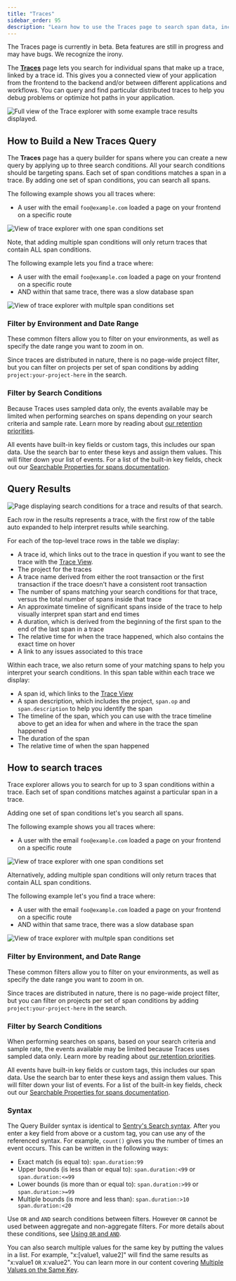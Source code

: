 ```yaml
---
title: "Traces"
sidebar_order: 95
description: "Learn how to use the Traces page to search span data, including conditions relating to the structure of the trace itself, and find distributed traces that help you get to the root cause of the problem."
---
```

<Note>
The Traces page is currently in beta. Beta features are still in progress and may have bugs. We recognize the irony.
</Note>

The [**Traces**](https://sentry.io/orgredirect/organizations/:orgslug/performance/traces/) page lets you search for individual spans that make up a trace, linked by a trace id. This gives you a connected view of your application from the frontend to the backend and/or between different applications and workflows. You can query and find particular distributed traces to help you debug problems or optimize hot paths in your application.

![Full view of the Trace explorer with some example trace results displayed.](./img/traces-homepage.png)


## How to Build a New Traces Query
The **Traces** page has a query builder for spans where you can create a new query by applying up to three search conditions. All your search conditions should be targeting spans. Each set of span conditions matches a span in a trace. By adding one set of span conditions, you can search all spans.

The following example shows you all traces where:
- A user with the email `foo@example.com` loaded a page on your frontend on a specific route

![View of trace explorer with one span conditions set](./img/traces-one-span-conditions-example.png)

Note, that adding multiple span conditions will only return traces that contain ALL span conditions.

The following example lets you find a trace where:
- A user with the email `foo@example.com` loaded a page on your frontend on a specific route
- AND within that same trace, there was a slow database span

![View of trace explorer with multple span conditions set](./img/traces-multiple-span-conditions-example.png)

### Filter by Environment and Date Range

These common filters allow you to filter on your environments, as well as specify the date range you want to zoom in on.

Since traces are distributed in nature, there is no page-wide project filter, but you can filter on projects per set of span conditions by adding `project:your-project-here` in the search.

### Filter by Search Conditions

<Note>

Because Traces uses sampled data only, the events available may be limited when performing searches on spans depending on your search criteria and sample rate. Learn more by reading about [our retention priorities](/product/performance/retention-priorities/).

</Note>

All events have built-in key fields or custom tags, this includes our span data. Use the search bar to enter these keys and assign them values. This will filter down your list of events. For a list of the built-in key fields, check out our [Searchable Properties for spans documentation](/product/sentry-basics/search/searchable-properties/spans).


## Query Results

![Page displaying search conditions for a trace and results of that search.](./img/traces-results.png)

Each row in the results represents a trace, with the first row of the table auto expanded to help interpret results while searching.

For each of the top-level trace rows in the table we display:
- A trace id, which links out to the trace in question if you want to see the trace with the [Trace View](/concepts/key-terms/tracing/trace-view/).
- The project for the traces
- A trace name derived from either the root transaction or the first transaction if the trace doesn't have a consistent root transaction
- The number of spans matching your search conditions for that trace, versus the total number of spans inside that trace
- An approximate timeline of significant spans inside of the trace to help visually interpret span start and end times
- A duration, which is derived from the beginning of the first span to the end of the last span in a trace
- The relative time for when the trace happened, which also contains the exact time on hover
- A link to any issues associated to this trace

Within each trace, we also return some of your matching spans to help you interpret your search conditions.
In this span table within each trace we display:
- A span id, which links to the [Trace View](/concepts/key-terms/tracing/trace-view/)
- A span description, which includes the project, `span.op` and `span.description` to help you identify the span
- The timeline of the span, which you can use with the trace timeline above to get an idea for when and where in the trace the span happened
- The duration of the span
- The relative time of when the span happened

## How to search traces

Trace explorer allows you to search for up to 3 span conditions within a trace. Each set of span conditions matches against a particular span in a trace.

Adding one set of span conditions let's you search all spans.

The following example shows you all traces where:
- A user with the email `foo@example.com` loaded a page on your frontend on a specific route

![View of trace explorer with one span conditions set](./img/traces-one-span-conditions-example.png)

Alternatively, adding multiple span conditions will only return traces that contain ALL span conditions.

The following example let's you find a trace where:
- A user with the email `foo@example.com` loaded a page on your frontend on a specific route
- AND within that same trace, there was a slow database span

![View of trace explorer with multple span conditions set](./img/traces-multiple-span-conditions-example.png)

### Filter by Environment, and Date Range

These common filters allow you to filter on your environments, as well as specify the date range you want to zoom in on.

Since traces are distributed in nature, there is no page-wide project filter, but you can filter on projects per set of span conditions by adding `project:your-project-here` in the search.

### Filter by Search Conditions

<Note>

When performing searches on spans, based on your search criteria
and sample rate, the events available may be limited because Traces uses
sampled data only. Learn more by reading about [our retention priorities](/product/performance/retention-priorities/).

</Note>

All events have built-in key fields or custom tags, this includes our span data. Use the search bar to enter these keys and assign them values. This will filter down your list of events. For a list of the built-in key fields, check out our [Searchable Properties for spans documentation](/product/sentry-basics/search/searchable-properties/spans).

### Syntax

The Query Builder syntax is identical to [Sentry's Search syntax](/product/sentry-basics/search/). After you enter a key field from above or a custom tag, you can use any of the referenced syntax. For example, `count()` gives you the number of times an event occurs. This can be written in the following ways:

- Exact match (is equal to): `span.duration:99`
- Upper bounds (is less than or equal to): `span.duration:<99` or `span.duration:<=99`
- Lower bounds (is more than or equal to): `span.duration:>99` or `span.duration:>=99`
- Multiple bounds (is more and less than): `span.duration:>10 span.duration:<20`

Use `OR` and `AND` search conditions between filters. However `OR` cannot be used between aggregate and non-aggregate filters. For more details about these conditions, see [Using `OR` and `AND`](/product/sentry-basics/search/#using-or-and-and).

You can also search multiple values for the same key by putting the values in a list. For example, "x:[value1, value2]" will find the same results as "x:value1 `OR` x:value2". You can learn more in our content covering [Multiple Values on the Same Key](/product/sentry-basics/search/#multiple-values-on-the-same-key).

